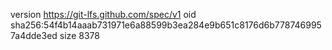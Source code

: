 version https://git-lfs.github.com/spec/v1
oid sha256:54f4b14aaab731971e6a88599b3ea284e9b651c8176d6b7787469957a4dde3ed
size 8378
